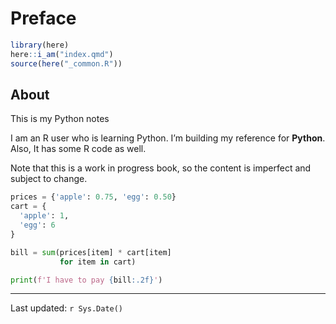 # Preface {.unnumbered}

```r
library(here)
here::i_am("index.qmd")
source(here("_common.R"))
```



:::{.callout-note}
## About
This is my Python notes
:::


I am an R user who is learning Python. I'm building my reference for **Python**. Also, It has some R code as well.

:::{.callout-warning}

Note that this is a work in progress book, so the content is imperfect and subject to change.

:::

```python
prices = {'apple': 0.75, 'egg': 0.50}
cart = {
  'apple': 1,
  'egg': 6
}

bill = sum(prices[item] * cart[item]
           for item in cart)

print(f'I have to pay {bill:.2f}')
```

---

Last updated: `r Sys.Date()`

